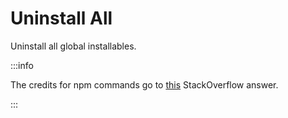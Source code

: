 
# Uninstall All

Uninstall all global installables.

<PacageManagerCommands commands={commands.uninstallGlobalAll} />

:::info

The credits for npm commands go to [this](https://stackoverflow.com/a/9283646/10325430) StackOverflow answer.

:::
